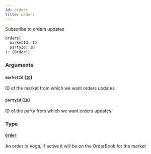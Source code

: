 ```yaml
---
id: orders
title: orders
---
```



Subscribe to orders updates

```graphql
orders(
  marketId: ID
  partyId: ID
): [Order!]
```


### Arguments

#### `marketId` ([`ID`](/docs/v0.47/graphql/scalars/id))

ID of the market from which we want orders updates


#### `partyId` ([`ID`](/docs/v0.47/graphql/scalars/id))

ID of the party from which we want orders updates


### Type

#### [`Order`](/docs/v0.47/graphql/objects/order) 

An order in Vega, if active it will be on the OrderBook for the market




